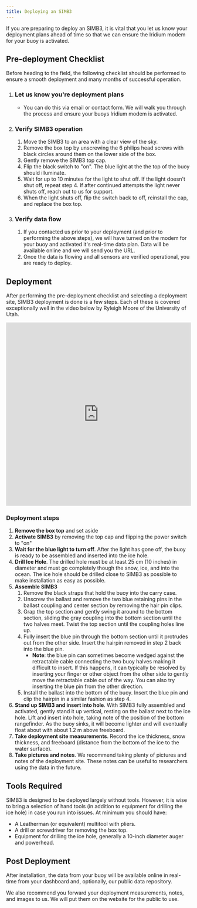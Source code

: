 ```yaml
---
title: Deploying an SIMB3
---
```



<RemoveMintlify />

<AlertBanner icon='🛑' status='warning'> 
If you are preparing to deploy an SIMB3, it is vital that you let us know your deployment plans ahead of time so that we can ensure the Iridium modem for your buoy is activated.
</AlertBanner>

## Pre-deployment Checklist
  
Before heading to the field, the following checklist should be performed to ensure a smooth deployment and many months of successful operation.
  
1. ### Let us know you're deployment plans
    - You can do this via email or <Link href='/contact'>contact form</Link>. We will walk you through the process and ensure your buoys Iridium modem is activated.
2.  ### Verify SIMB3 operation
    1. Move the SIMB3 to an area with a clear view of the sky.
    2. Remove the box top by unscrewing the 6 philips head screws with black circles around them on the lower side of the box.
    3. Gently remove the SIMB3 top cap.
    4. Flip the black switch to "on". The blue light at the the top of the buoy should illuminate. 
    4. Wait for up to 10 minutes for the light to shut off. If the light doesn't shut off, repeat step 4. If after continued attempts the light never shuts off, <Link href='/contact'>reach out to us</Link> for support.
    6. When the light shuts off, flip the switch back to off, reinstall the cap, and replace the box top. 
3. ### Verify data flow
    1. If you contacted us prior to your deployment (and prior to performing the above steps), we will have turned on the modem for your buoy and activated it's real-time data plan. Data will be available online and we will send you the URL. 
    2. Once the data is flowing and all sensors are verified operational, you are ready to deploy. 

## Deployment

After performing the pre-deployment checklist and selecting a deployment site, SIMB3 deployment is done is a few steps. Each of these is covered exceptionally well in the video below by Ryleigh Moore of the University of Utah. 

<div class="raw-html-embed">
<div class="d-flex justify-content-center rounded-md overflow-hidden">
    <iframe title="YouTube video player" src="https://www.youtube.com/embed/Arq1IuPwgfY" width="100%" height="500" frameborder="0" allow="accelerometer; autoplay; clipboard-write; encrypted-media; gyroscope; picture-in-picture" allowfullscreen="allowfullscreen"></iframe>
</div>
</div>

### Deployment steps
  1. **Remove the box top** and set aside
  2. **Activate SIMB3** by removing the top cap and flipping the power switch to "on"
  3. **Wait for the blue light to turn off**. After the light has gone off, the buoy is ready to be assembled and inserted into the ice hole. 
  4. **Drill Ice Hole**. The drilled hole must be at least 25 cm (10 inches) in diameter and must go completely though the snow, ice, and into the ocean. The ice hole should be drilled close to SIMB3 as possible to make installation as easy as possible.
  5. **Assemble SIMB3**
      1. Remove the black straps that hold the buoy into the carry case. 
      2. Unscrew the ballast and remove the two blue retaining pins in the ballast coupling and center section by removing the hair pin clips. 
      3. Grap the top section and gently swing it around to the bottom section, sliding the gray coupling into the bottom section until the two halves meet. Twist the top section until the coupling holes line up. 
      4. Fully insert the blue pin through the bottom section until it protrudes out from the other side. Insert the hairpin removed in step 2 back into the blue pin. 
          - **Note**: the blue pin can sometimes become wedged against the retractable cable connecting the two buoy halves making it difficult to insert. If this happens, it can typically be resolved by inserting your finger or other object from the other side to gently move the retractable cable out of the way. You can also try inserting the blue pin from the other direction. 
      5. Install the ballast into the bottom of the buoy. Insert the blue pin and clip the hairpin in a similar fashion as step 4. 
  6. **Stand up SIMB3 and insert into hole**. With SIMB3 fully assembled and activated, gently stand it up vertical, resting on the ballast next to the ice hole. Lift and insert into hole, taking note of the position of the bottom rangefinder. As the buoy sinks, it will become lighter and will eventually float about with about 1.2 m above freeboard. 
  7. **Take deployment site measurements**. Record the ice thickness, snow thickness, and freeboard (distance from the bottom of the ice to the water surface). 
  8. **Take pictures and notes**. We recommend taking plenty of pictures and notes of the deployment site. These notes can be useful to researchers using the data in the future. 
  
## Tools Required

SIMB3 is designed to be deployed largely without tools. However, it is wise to bring a selection of hand tools (in addition to equipment for drilling the ice hole) in case you run into issues. At minimum you should have:
  - A Leatherman (or equivalent) multitool with pliers.
  - A drill or screwdriver for removing the box top.
  - Equipment for drilling the ice hole, generally a 10-inch diameter auger and powerhead. 

## Post Deployment
  After installation, the data from your buoy will be available online in real-time from your dashboard and, optionally, our <Link href='/data'>public data repository</Link>.  
  
We also recommend you forward your deployment measurements, notes, and images to us. We will put them on the website for the public to use.